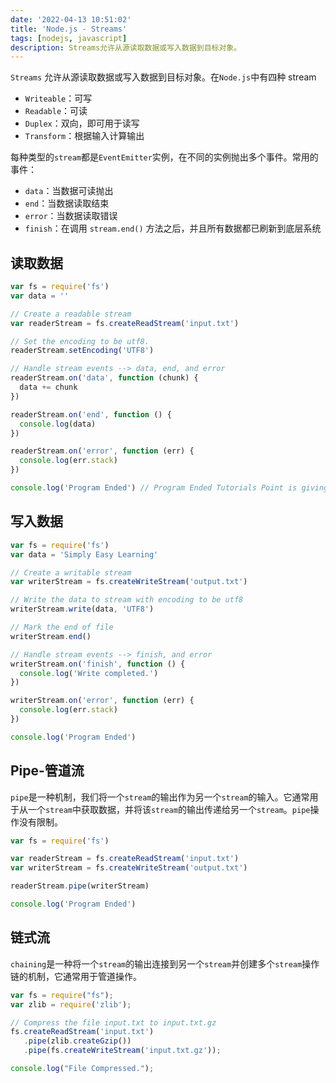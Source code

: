 ```yaml
---
date: '2022-04-13 10:51:02'
title: 'Node.js - Streams'
tags: [nodejs, javascript]
description: Streams允许从源读取数据或写入数据到目标对象。
---
```


`Streams` 允许从源读取数据或写入数据到目标对象。在`Node.js`中有四种 stream

- `Writeable`：可写
- `Readable`：可读
- `Duplex`：双向，即可用于读写
- `Transform`：根据输入计算输出

每种类型的`stream`都是`EventEmitter`实例，在不同的实例抛出多个事件。常用的事件：

- `data`：当数据可读抛出
- `end`：当数据读取结束
- `error`：当数据读取错误
- `finish`：在调用 `stream.end()` 方法之后，并且所有数据都已刷新到底层系统

## 读取数据

```js
var fs = require('fs')
var data = ''

// Create a readable stream
var readerStream = fs.createReadStream('input.txt')

// Set the encoding to be utf8.
readerStream.setEncoding('UTF8')

// Handle stream events --> data, end, and error
readerStream.on('data', function (chunk) {
  data += chunk
})

readerStream.on('end', function () {
  console.log(data)
})

readerStream.on('error', function (err) {
  console.log(err.stack)
})

console.log('Program Ended') // Program Ended Tutorials Point is giving self learning content to teach the world in simple and easy way!!!!!
```

## 写入数据

```js
var fs = require('fs')
var data = 'Simply Easy Learning'

// Create a writable stream
var writerStream = fs.createWriteStream('output.txt')

// Write the data to stream with encoding to be utf8
writerStream.write(data, 'UTF8')

// Mark the end of file
writerStream.end()

// Handle stream events --> finish, and error
writerStream.on('finish', function () {
  console.log('Write completed.')
})

writerStream.on('error', function (err) {
  console.log(err.stack)
})

console.log('Program Ended')
```

## Pipe-管道流

`pipe`是一种机制，我们将一个`stream`的输出作为另一个`stream`的输入。它通常用于从一个`stream`中获取数据，并将该`stream`的输出传递给另一个`stream`。`pipe`操作没有限制。

```js
var fs = require('fs')

var readerStream = fs.createReadStream('input.txt')
var writerStream = fs.createWriteStream('output.txt')

readerStream.pipe(writerStream)

console.log('Program Ended')
```

## 链式流

`chaining`是一种将一个`stream`的输出连接到另一个`stream`并创建多个`stream`操作链的机制，它通常用于管道操作。

```js
var fs = require("fs");
var zlib = require('zlib');

// Compress the file input.txt to input.txt.gz
fs.createReadStream('input.txt')
   .pipe(zlib.createGzip())
   .pipe(fs.createWriteStream('input.txt.gz'));

console.log("File Compressed.");
```
